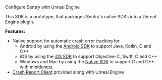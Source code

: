 Configure Sentry with Unreal Engine

<Alert level="warning" title="Warning">

This SDK is a prototype, that packages Sentry's native SDKs into a Unreal Engine plugin.

</Alert>

**Features:**

- Native support for automatic crash error tracking for
  - Android by using the [Android SDK](/platforms/android/) to support Java, Kotlin, C and C++
  - iOS by using the [iOS SDK](/platforms/apple/guides/ios/) to support Objective-C, Swift, C and C++
  - Windows and Mac by using the [Native SDK](/platforms/native/) to support C and C++ with minidumps.
- [Crash Report Client](/platforms/unreal/setup-crashreport/) provided along with Unreal Engine
